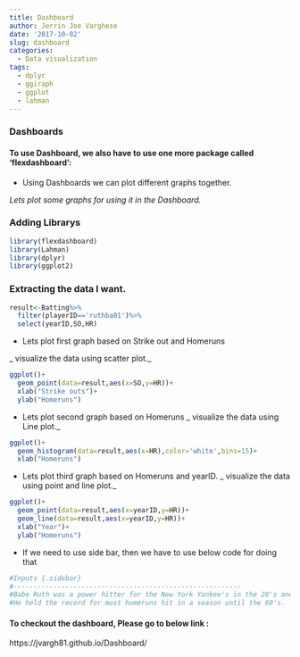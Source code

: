 ```yaml
---
title: Dashboard
author: Jerrin Joe Varghese
date: '2017-10-02'
slug: dashboard
categories:
  - Data visualization
tags:
  - dplyr
  - ggiraph
  - ggplot
  - lahman
---
```


### Dashboards

#### To use Dashboard, we also have to use one more package called 'flexdashboard': 



* Using Dashboards we can plot different graphs together.

_Lets plot some graphs for using it in the Dashboard._

### Adding Librarys
```r
library(flexdashboard)
library(Lahman)
library(dplyr)
library(ggplot2)
```


### Extracting the data I want.
```r
result<-Batting%>%
  filter(playerID=='ruthba01')%>%
  select(yearID,SO,HR)
```


* Lets plot first graph based on Strike out and Homeruns

_ visualize the data using scatter plot._
```r
ggplot()+
  geom_point(data=result,aes(x=SO,y=HR))+
  xlab("Strike outs")+
  ylab("Homeruns")
```


* Lets plot second graph based on Homeruns
_ visualize the data using Line plot._
```r
ggplot()+
  geom_histogram(data=result,aes(x=HR),color='white',bins=15)+
  xlab("Homeruns")
```


  
* Lets plot third graph based on Homeruns and yearID.
_ visualize the data using point and line
plot._
```r
ggplot()+
  geom_point(data=result,aes(x=yearID,y=HR))+
  geom_line(data=result,aes(x=yearID,y=HR))+
  xlab("Year")+
  ylab("Homeruns")

```




* If we need to use side bar, then we have to use below code for doing that
```r
#Inputs {.sidebar}
#---------------------------------------------------------
#Babe Ruth was a power hitter for the New York Yankee's in the 20's and 30's.
#He held the record for most homeruns hit in a season until the 60's.
```


#### To checkout the dashboard, Please go to below link :
 https://jvargh81.github.io/Dashboard/

